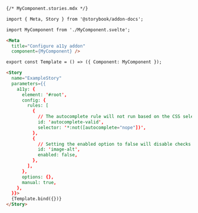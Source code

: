 ```md
{/* MyComponent.stories.mdx */}

import { Meta, Story } from '@storybook/addon-docs';

import MyComponent from './MyComponent.svelte';

<Meta 
  title="Configure a11y addon" 
  component={MyComponent} />

export const Template = () => ({ Component: MyComponent });

<Story
  name="ExampleStory"
  parameters={{
    a11y: {
      element: '#root',
      config: {
        rules: [
          {
            // The autocomplete rule will not run based on the CSS selector provided
            id: 'autocomplete-valid',
            selector: '*:not([autocomplete="nope"])',
          },
          {
            // Setting the enabled option to false will disable checks for this particular rule on all stories.
            id: 'image-alt',
            enabled: false,
          },
        ],
      },
      options: {},
      manual: true,
    },
  }}>
  {Template.bind({})}
</Story>
```
